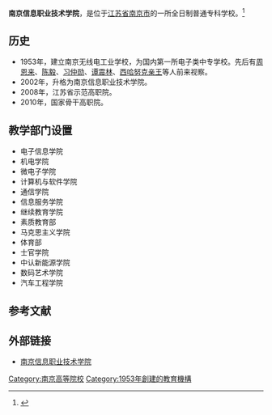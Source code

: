 {{高校
| name = 南京信息职业技术学院
|EnglishName=  Nanjing College of Information and Technology
| image =[[File:NJCIT_Emblem.png|150px]]
| logo =
| motto =厚德、重能、规范、创新
| rector =
| type = 公办
| established =1953年
| location = [[中华人民共和国|中华人民共和国]][[江苏省|江苏省]][[南京市|南京市]]
| students =
| staff =
| campus =
| address = 栖霞区文澜路99号
| telephone =025-85842016
| area =
| sports =
| website =http://www.njcit.cn/
}}
'''南京信息职业技术学院'''，是位于[[江苏省|江苏省]][[南京市|南京市]]的一所全日制普通专科学校。<ref>{{Cite web |url=http://www.njcit.cn/comp/ |title=南京信息职业技术学院概况 |access-date=2011-06-27 |archive-url=https://web.archive.org/web/20110703045634/http://www.njcit.cn/comp/ |archive-date=2011-07-03 |dead-url=yes }}</ref>

== 历史 ==
*1953年，建立南京无线电工业学校，为国内第一所电子类中专学校。先后有[[周恩来|周恩来]]、[[陈毅|陈毅]]、[[习仲勋|习仲勋]]、[[谭震林|谭震林]]、[[西哈努克亲王|西哈努克亲王]]等人前来视察。
*2002年，升格为南京信息职业技术学院。
*2008年，江苏省示范高职院。
*2010年，国家骨干高职院。
== 教学部门设置 ==
* 电子信息学院
* 机电学院
* 微电子学院
* 计算机与软件学院
* 通信学院
* 信息服务学院
* 继续教育学院
* 素质教育部
* 马克思主义学院
* 体育部
* 士官学院
* 中认新能源学院
* 数码艺术学院
* 汽车工程学院

== 参考文献 ==
{{reflist}}
== 外部链接 ==
* [http://www.njcit.cn/ 南京信息职业技术学院]{{Wayback|url=http://www.njcit.cn/ |date=20110628212434 }}

{{Univ-stub}}
{{仙林大学城}}
{{江苏高等院校}}
[[Category:南京高等院校|Category:南京高等院校]]
[[Category:1953年創建的教育機構|Category:1953年創建的教育機構]]